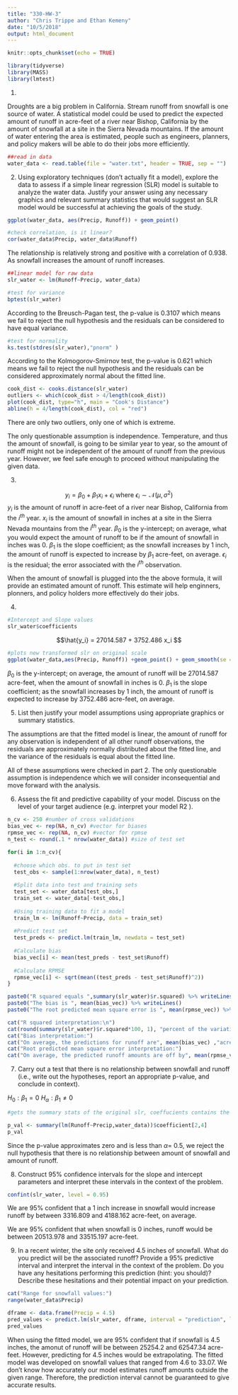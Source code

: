 ```yaml
---
title: "330-HW-3"
author: "Chris Trippe and Ethan Kemeny"
date: "10/5/2018"
output: html_document
---
```


```r
knitr::opts_chunk$set(echo = TRUE)
```
```r
library(tidyverse)
library(MASS)
library(lmtest)
```

1.

Droughts are a big problem in California. Stream runoff from snowfall is one source of water. A statistical model could be used to predict the expected amount of runoff in acre-feet of a river near Bishop, California by the amount of snowfall at a site in the Sierra Nevada mountains. If the amount of water entering the area is estimated, people such as engineers, planners, and policy makers will be able to do their jobs more efficiently.

```r
##read in data
water_data <- read.table(file = "water.txt", header = TRUE, sep = "")
```

2. Using exploratory techniques (don’t actually fit a model), explore the data to assess if a simple
linear regression (SLR) model is suitable to analyze the water data. Justify your answer using any
necessary graphics and relevant summary statistics that would suggest an SLR model would be
successful at achieving the goals of the study.

```r
ggplot(water_data, aes(Precip, Runoff)) + geom_point()
```


```r
#check correlation, is it linear?
cor(water_data$Precip, water_data$Runoff)
```

The relationship is relatively strong and positive with a correlation of 0.938. As snowfall increases the amount of runoff increases. 

```r
##linear model for raw data
slr_water <- lm(Runoff~Precip, water_data)
```



```r
#test for variance
bptest(slr_water)
```

According to the Breusch-Pagan test, the p-value is 0.3107 which means we fail to reject the null hypothesis and the residuals can be considered to have equal variance.

```r
#test for normality
ks.test(stdres(slr_water),"pnorm" )
```

According to the Kolmogorov-Smirnov test, the p-value is 0.621 which means we fail to reject the null hypothesis and the residuals can be considered approximately normal about the fitted line. 

```r
cook_dist <- cooks.distance(slr_water)
outliers <- which(cook_dist > 4/length(cook_dist))
plot(cook_dist, type="h", main = "Cook's Distance")
abline(h = 4/length(cook_dist), col = "red")

```

There are only two outliers, only one of which is extreme.

The only questionable assumption is independence. Temperature, and thus the amount of snowfall, is going to be similar year to year, so the amount of runoff might not be independent of the amount of runoff from the previous year. However, we feel safe enough to proceed without manipulating the given data.

3. 

$$y_i = \beta_0 + \beta_1x_i + \epsilon_i \text{ where } \epsilon_i \sim \mathcal{N}(\mu,\,\sigma^{2})  $$
$y_i$ is the amount of runoff in acre-feet of a river near Bishop, California from the $i^{th}$ year.
$x_i$ is the amount of snowfall in inches at a site in the Sierra Nevada mountains from the $i^{th}$ year.
$\beta_0$ is the y-intercept; on average, what you would expect the amount of runoff to be if the amount of snowfall in inches was 0.
$\beta_1$ is the slope coefficient; as the snowfall increases by 1 inch, the amount of runoff is expected to increase by $\beta_1$ acre-feet, on average.
$\epsilon_i$ is the residual; the error associated with the $i^{th}$ observation.

When the amount of snowfall is plugged into the the above formula, it will provide an estimated amount of runoff. This estimate will help enginners, plonners, and policy holders more effectively do their jobs.

4. 

```r
#Intercept and Slope values
slr_water$coefficients

```


$$\hat{y_i} = 27014.587 + 3752.486 x_i $$


```r
#plots new transformed slr on original scale
ggplot(water_data,aes(Precip, Runoff)) +geom_point() + geom_smooth(se = FALSE,method = "lm")
```

$\beta_0$ is the y-intercept; on average, the amount of runoff will be 27014.587 acre-feet, when the amount of snowfall in inches is 0.
$\beta_1$ is the slope coefficient; as the snowfall increases by 1 inch, the amount of runoff is expected to increase by 3752.486 acre-feet, on average.

5. List then justify your model assumptions using appropriate graphics or summary statistics.

The assumptions are that the fitted model is linear, the amount of runoff for any observation is independent of all other runoff observations, the residuals are approximately normally distributed about the fitted line, and the variance of the residuals is equal about the fitted line. 

All of these assumptions were checked in part 2. The only questionable assumption is independence which we will consider inconsequential and move forward with the analysis.

6. Assess the fit and predictive capability of your model. Discuss on the level of your target audience
(e.g. interpret your model R2
).

```r
n_cv <- 250 #number of cross validations
bias_vec <- rep(NA, n_cv) #vector for biases
rpmse_vec <- rep(NA, n_cv) #vector for rpmse
n_test <- round(.1 * nrow(water_data)) #size of test set

for(i in 1:n_cv){
   
  #choose which obs. to put in test set
  test_obs <- sample(1:nrow(water_data), n_test)
  
  #Split data into test and training sets
  test_set <- water_data[test_obs,]
  train_set <- water_data[-test_obs,]
  
  #Using training data to fit a model
  train_lm <- lm(Runoff~Precip, data = train_set)
  
  #Predict test set
  test_preds <- predict.lm(train_lm, newdata = test_set)
  
  #Calculate bias
  bias_vec[i] <- mean(test_preds - test_set$Runoff)
  
  #Calculate RPMSE
  rpmse_vec[i] <- sqrt(mean((test_preds - test_set$Runoff)^2))
}
```


```r
paste0("R squared equals ",summary(slr_water)$r.squared) %>% writeLines()
paste0("The bias is ", mean(bias_vec)) %>% writeLines()
paste0("The root predicted mean square error is ", mean(rpmse_vec)) %>% writeLines()
```

```r
cat("R squared interpretation:\n")
cat(round(summary(slr_water)$r.squared*100, 1), "percent of the variation in the amount of runoff is explained away by the amount of snowfall.")
cat("Bias interpretation:")
cat("On average, the predictions for runoff are", mean(bias_vec) ,"acre-feet too high.")
cat("Root predicted mean square error interpretation:")
cat("On average, the predicted runoff amounts are off by", mean(rpmse_vec), "feet.")
```


7. Carry out a test that there is no relationship between snowfall and runoff (i.e., write out the hypotheses,
report an appropriate p-value, and conclude in context).

$H_0: \beta_1 = 0$
$H_{\alpha}: \beta_1 \ne 0$

```r
#gets the summary stats of the original slr, coeffucients contains the pvalues for hypothesis test in the fourth column

p_val <- summary(lm(Runoff~Precip,water_data))$coefficient[2,4]
p_val
```

Since the p-value approximates zero and is less than $\alpha =$ 0.5, we reject the null hypothesis that there is no relationship between amount of snowfall and amount of runoff.


8. Construct 95% confidence intervals for the slope and intercept parameters and interpret these intervals
in the context of the problem.

```r
confint(slr_water, level = 0.95)
```

We are 95% confident that a 1 inch increase in snowfall would increase runoff by between 3316.809 and 4188.162 acre-feet, on average.

We are 95% confident that when snowfall is 0 inches, runoff would be between 20513.978 and 33515.197 acre-feet.

9. In a recent winter, the site only received 4.5 inches of snowfall. What do you predict will be the
associated runoff? Provide a 95% predictive interval and interpret the interval in the context of the
problem. Do you have any hesitations performing this prediction (hint: you should)? Describe these
hesitations and their potential impact on your prediction.

```r
cat("Range for snowfall values:")
range(water_data$Precip)
```


```r
dframe <- data.frame(Precip = 4.5)
pred_values <- predict.lm(slr_water, dframe, interval = "prediction", level = 0.95)
pred_values
```

When using the fitted model, we are 95% confident that if snowfall is 4.5 inches, the amonut of runoff will be between 25254.2 and 62547.34 acre-feet. However, predicting for  4.5 inches would be extrapolating. The fitted model was developed on snowfall values that ranged from 4.6 to 33.07. We don't know how accurately our model estimates runoff amounts outside the given range. Therefore, the prediction interval cannot be guaranteed to give accurate results. 